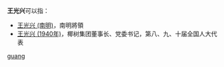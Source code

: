 '''王光兴'''可以指：
* [[王光兴_(南明)|王光兴 (南明)]]，南明將領
* [[王光兴_(1940年)|王光兴 (1940年)]]，椰树集团董事长、党委书记，第八、九、十届全国人大代表

{{disambig}}

[[Category:三字王姓人名消歧义|guang]]